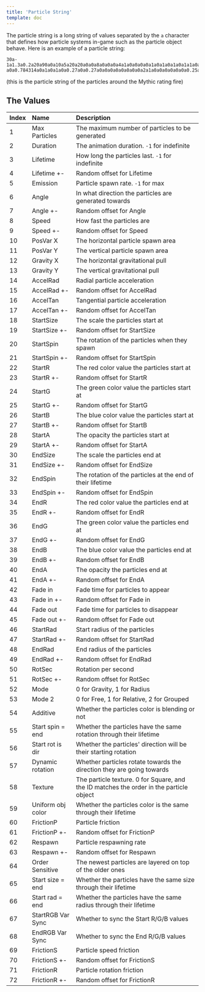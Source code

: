 ```yaml
---
title: 'Particle String'
template: doc
---
```


The particle string is a long string of values separated by the `a` character that defines how particle systems in-game such as the particle object behave. Here is an example of a particle string:

```
30a-1a1.3a0.2a20a90a0a10a5a20a20a0a0a8a0a0a0a4a1a0a0a0a0a1a0a1a0a1a0a1a1a0a0a0 a0a0.784314a0a1a0a1a0a0.27a0a0.27a0a0a0a0a0a0a0a0a2a1a0a0a0a0a0a0a0.25a0a0a0a0a0a0a0a0a0a0a0
```

(this is the particle string of the particles around the Mythic rating fire)

## The Values

| Index | Name                     | Description                                                              |
| :-----| :------------------------| :------------------------------------------------------------------------|
| 1     | Max Particles            | The maximum number of particles to be generated                          |
| 2     | Duration                 | The animation duration. `-1` for indefinite                              |
| 3     | Lifetime                 | How long the particles last. `-1` for indefinite                         |
| 4     | Lifetime +-              | Random offset for Lifetime                                               |
| 5     | Emission                 | Particle spawn rate. `-1` for max                                        |
| 6     | Angle                    | In what direction the particles are generated towards                    |
| 7     | Angle +-                 | Random offset for Angle                                                  |
| 8     | Speed                    | How fast the particles are                                               |
| 9     | Speed +-                 | Random offset for Speed                                                  |
| 10    | PosVar X                 | The horizontal particle spawn area                                       |
| 11    | PosVar Y                 | The vertical particle spawn area                                         |
| 12    | Gravity X                | The horizontal gravitational pull                                        |
| 13    | Gravity Y                | The vertical gravitational pull                                          |
| 14    | AccelRad                 | Radial particle acceleration                                             |
| 15    | AccelRad +-              | Random offset for AccelRad                                               |
| 16    | AccelTan                 | Tangential particle acceleration                                         |
| 17    | AccelTan +-              | Random offset for AccelTan                                               |
| 18    | StartSize                | The scale the particles start at                                         |
| 19    | StartSize +-             | Random offset for StartSize                                              |
| 20    | StartSpin                | The rotation of the particles when they spawn                            |
| 21    | StartSpin +-             | Random offset for StartSpin                                              |
| 22    | StartR                   | The red color value the particles start at                               |
| 23    | StartR +-                | Random offset for StartR                                                 |
| 24    | StartG                   | The green color value the particles start at                             |
| 25    | StartG +-                | Random offset for StartG                                                 |
| 26    | StartB                   | The blue color value the particles start at                              |
| 27    | StartB +-                | Random offset for StartB                                                 |
| 28    | StartA                   | The opacity the particles start at                                       |
| 29    | StartA +-                | Random offset for StartA                                                 |
| 30    | EndSize                  | The scale the particles end at                                           |
| 31    | EndSize +-               | Random offset for EndSize                                                |
| 32    | EndSpin                  | The rotation of the particles at the end of their lifetime               |
| 33    | EndSpin +-               | Random offset for EndSpin                                                |
| 34    | EndR                     | The red color value the particles end at                                 |
| 35    | EndR +-                  | Random offset for EndR                                                   |
| 36    | EndG                     | The green color value the particles end at                               |
| 37    | EndG +-                  | Random offset for EndG                                                   |
| 38    | EndB                     | The blue color value the particles end at                                |
| 39    | EndB +-                  | Random offset for EndB                                                   |
| 40    | EndA                     | The opacity the particles end at                                         |
| 41    | EndA +-                  | Random offset for EndA                                                   |
| 42    | Fade in                  | Fade time for particles to appear                                        |
| 43    | Fade in +-               | Random offset for Fade in                                                |
| 44    | Fade out                 | Fade time for particles to disappear                                     |
| 45    | Fade out +-              | Random offset for Fade out                                               |
| 46    | StartRad                 | Start radius of the particles                                            |
| 47    | StartRad +-              | Random offset for StartRad                                               |
| 48    | EndRad                   | End radius of the particles                                              |
| 49    | EndRad +-                | Random offset for EndRad                                                 |
| 50    | RotSec                   | Rotation per second                                                      |
| 51    | RotSec +-                | Random offset for RotSec                                                 |
| 52    | Mode                     | 0 for Gravity, 1 for Radius                                              |
| 53    | Mode 2                   | 0 for Free, 1 for Relative, 2 for Grouped                                |
| 54    | Additive                 | Whether the particles color is blending or not                           |
| 55    | Start spin = end         | Whether the particles have the same rotation through their lifetime      |
| 56    | Start rot is dir         | Whether the particles' direction will be their starting rotation         |
| 57    | Dynamic rotation         | Whether particles rotate towards the direction they are going towards    |
| 58    | Texture                  | The particle texture. 0 for Square, and the ID matches the order in the particle object |
| 59    | Uniform obj color        | Whether the particles color is the same through their lifetime           |
| 60    | FrictionP                | Particle friction                                                        |
| 61    | FrictionP +-             | Random offset for FrictionP                                              |
| 62    | Respawn                  | Particle respawning rate                                                 |
| 63    | Respawn +-               | Random offset for Respawn                                                |
| 64    | Order Sensitive          | The newest particles are layered on top of the older ones                |
| 65    | Start size = end         | Whether the particles have the same size through their lifetime          |
| 66    | Start rad = end          | Whether the particles have the same radius through their lifetime        |
| 67    | StartRGB Var Sync        | Whether to sync the Start R/G/B values                                   | 
| 68    | EndRGB Var Sync          | Whether to sync the End R/G/B values                                     | 
| 69    | FrictionS                | Particle speed friction                                                  |
| 70    | FrictionS +-             | Random offset for FrictionS                                              |
| 71    | FrictionR                | Particle rotation friction                                               |
| 72    | FrictionR +-             | Random offset for FrictionR                                              |